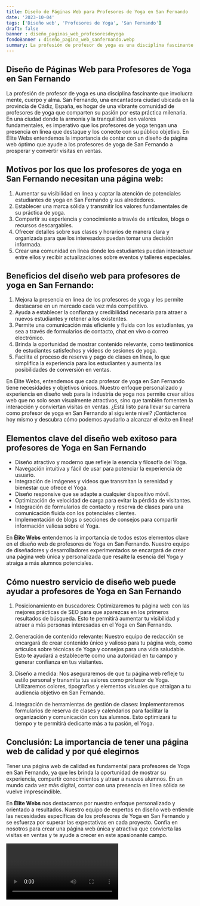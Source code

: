 ```yaml
---
title: Diseño de Páginas Web para Profesores de Yoga en San Fernando
date: '2023-10-04'
tags: ['Diseño web', 'Profesores de Yoga', 'San Fernando']
draft: false
banner : diseño_paginas_web_profesoresdeyoga
fondoBanner : diseño_pagina_web_sanfernando.webp
summary: La profesión de profesor de yoga es una disciplina fascinante que involucra mente, cuerpo y alma. San Fernando, una encantadora ciudad ubicada en la provincia de Cádiz, España, es hogar de una vibrante comunidad de profesores de yoga que comparten su pasión por esta práctica milenaria. En una ciudad donde la armonía y la tranquilidad son valores fundamentales, es imperativo que los profesores de yoga tengan una presencia en línea que destaque y los conecte con su público objetivo. En Élite Webs entendemos la importancia de contar con un diseño de página web óptimo que ayude a los profesores de yoga de San Fernando a prosperar y convertir visitas en ventas.
---
```


## Diseño de Páginas Web para Profesores de Yoga en San Fernando

La profesión de profesor de yoga es una disciplina fascinante que involucra mente, cuerpo y alma. San Fernando, una encantadora ciudad ubicada en la provincia de Cádiz, España, es hogar de una vibrante comunidad de profesores de yoga que comparten su pasión por esta práctica milenaria. En una ciudad donde la armonía y la tranquilidad son valores fundamentales, es imperativo que los profesores de yoga tengan una presencia en línea que destaque y los conecte con su público objetivo. En Élite Webs entendemos la importancia de contar con un diseño de página web óptimo que ayude a los profesores de yoga de San Fernando a prosperar y convertir visitas en ventas.

## Motivos por los que los profesores de yoga en San Fernando necesitan una página web:
1. Aumentar su visibilidad en línea y captar la atención de potenciales estudiantes de yoga en San Fernando y sus alrededores.
2. Establecer una marca sólida y transmitir los valores fundamentales de su práctica de yoga.
3. Compartir su experiencia y conocimiento a través de artículos, blogs o recursos descargables.
4. Ofrecer detalles sobre sus clases y horarios de manera clara y organizada para que los interesados puedan tomar una decisión informada.
5. Crear una comunidad en línea donde los estudiantes puedan interactuar entre ellos y recibir actualizaciones sobre eventos y talleres especiales.

## Beneficios del diseño web para profesores de yoga en San Fernando:
1. Mejora la presencia en línea de los profesores de yoga y les permite destacarse en un mercado cada vez más competitivo.
2. Ayuda a establecer la confianza y credibilidad necesaria para atraer a nuevos estudiantes y retener a los existentes.
3. Permite una comunicación más eficiente y fluida con los estudiantes, ya sea a través de formularios de contacto, chat en vivo o correo electrónico.
4. Brinda la oportunidad de mostrar contenido relevante, como testimonios de estudiantes satisfechos y videos de sesiones de yoga.
5. Facilita el proceso de reserva y pago de clases en línea, lo que simplifica la experiencia para los estudiantes y aumenta las posibilidades de conversión en ventas.

En Élite Webs, entendemos que cada profesor de yoga en San Fernando tiene necesidades y objetivos únicos. Nuestro enfoque personalizado y experiencia en diseño web para la industria de yoga nos permite crear sitios web que no solo sean visualmente atractivos, sino que también fomenten la interacción y conviertan visitas en ventas. ¿Está listo para llevar su carrera como profesor de yoga en San Fernando al siguiente nivel? ¡Contáctenos hoy mismo y descubra cómo podemos ayudarlo a alcanzar el éxito en línea!

<GifSeo />

<Cta />

## Elementos clave del diseño web exitoso para profesores de Yoga en San Fernando

* Diseño atractivo y moderno que refleje la esencia y filosofía del Yoga.
* Navegación intuitiva y fácil de usar para potenciar la experiencia de usuario.
* Integración de imágenes y videos que transmitan la serenidad y bienestar que ofrece el Yoga.
* Diseño responsive que se adapte a cualquier dispositivo móvil.
* Optimización de velocidad de carga para evitar la pérdida de visitantes.
* Integración de formularios de contacto y reserva de clases para una comunicación fluida con los potenciales clientes.
* Implementación de blogs o secciones de consejos para compartir información valiosa sobre el Yoga.

En **Élite Webs** entendemos la importancia de todos estos elementos clave en el diseño web de profesores de Yoga en San Fernando. Nuestro equipo de diseñadores y desarrolladores experimentados se encargará de crear una página web única y personalizada que resalte la esencia del Yoga y atraiga a más alumnos potenciales.

## Cómo nuestro servicio de diseño web puede ayudar a profesores de Yoga en San Fernando

1. Posicionamiento en buscadores: Optimizaremos tu página web con las mejores prácticas de SEO para que aparezcas en los primeros resultados de búsqueda. Esto te permitirá aumentar tu visibilidad y atraer a más personas interesadas en el Yoga en San Fernando.

2. Generación de contenido relevante: Nuestro equipo de redacción se encargará de crear contenido único y valioso para tu página web, como artículos sobre técnicas de Yoga y consejos para una vida saludable. Esto te ayudará a establecerte como una autoridad en tu campo y generar confianza en tus visitantes.

3. Diseño a medida: Nos aseguraremos de que tu página web refleje tu estilo personal y transmita tus valores como profesor de Yoga. Utilizaremos colores, tipografías y elementos visuales que atraigan a tu audiencia objetivo en San Fernando.

4. Integración de herramientas de gestión de clases: Implementaremos formularios de reserva de clases y calendarios para facilitar la organización y comunicación con tus alumnos. Esto optimizará tu tiempo y te permitirá dedicarte más a tu pasión, el Yoga.

## Conclusión: La importancia de tener una página web de calidad y por qué elegirnos

Tener una página web de calidad es fundamental para profesores de Yoga en San Fernando, ya que les brinda la oportunidad de mostrar su experiencia, compartir conocimientos y atraer a nuevos alumnos. En un mundo cada vez más digital, contar con una presencia en línea sólida se vuelve imprescindible.

En **Élite Webs** nos destacamos por nuestro enfoque personalizado y orientado a resultados. Nuestro equipo de expertos en diseño web entiende las necesidades específicas de los profesores de Yoga en San Fernando y se esfuerza por superar las expectativas en cada proyecto. Confía en nosotros para crear una página web única y atractiva que convierta las visitas en ventas y te ayude a crecer en este apasionante campo.

<Video />

<CtaBot job='Profesores de Yoga' city='San Fernando'/>

<Gmaps query='San Fernando+españa+maps' />